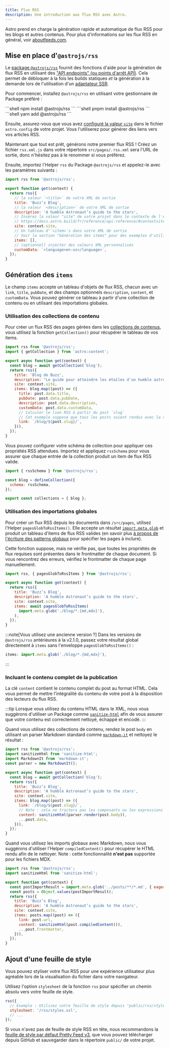 ```yaml
---
title: Flux RSS
description: Une introduction aux flux RSS avec Astro.
---
```



Astro prend en charge la génération rapide et automatique de flux RSS pour les blogs et autres contenus. Pour plus d'informations sur les flux RSS en général, voir [aboutfeeds.com](https://aboutfeeds.com/).

## Mise en place d'`@astrojs/rss`

Le [package `@astrojs/rss`](https://github.com/withastro/astro/tree/main/packages/astro-rss) fournit des fonctions d'aide pour la génération de flux RSS en utilisant des ["API endpoints" (ou points d'arrêt API)](/fr/core-concepts/endpoints/#points-de-terminaison-statiques). Cela permet de débloquer à la fois les builds statiques _et_ la génération à la demande lors de l'utilisation d'un [adaptateur SSR](/fr/guides/server-side-rendering/#activation-du-mode-ssr-dans-votre-projet).

Pour commencer, installez `@astrojs/rss` en utilisant votre gestionnaire de Package préféré :


<PackageManagerTabs>
  <Fragment slot="npm">
    ```shell
    npm install @astrojs/rss
    ```
  </Fragment>
  <Fragment slot="pnpm">
    ```shell
    pnpm install @astrojs/rss
    ```
  </Fragment>
  <Fragment slot="yarn">
    ```shell
    yarn add @astrojs/rss
    ```
  </Fragment>
</PackageManagerTabs>

Ensuite, assurez-vous que vous avez [configuré la valeur `site`](/fr/reference/configuration-reference/#site) dans le fichier `astro.config` de votre projet. Vous l'utiliserez pour générer des liens vers vos articles RSS.

Maintenant que tout est prêt, générons notre premier flux RSS ! Créez un fichier `rss.xml.js` dans votre répertoire `src/pages/`. `rss.xml` sera l'URL de sortie, donc n'hésitez pas à le renommer si vous préférez.

Ensuite, importez l'Helper `rss` du Package `@astrojs/rss` et appelez-le avec les paramètres suivants :

```js title="src/pages/rss.xml.js"
import rss from '@astrojs/rss';

export function get(context) {
  return rss({
    // la valeur `<title>` de votre XML de sortie
    title: 'Buzz’s Blog',
    // la valeur `<description>` de votre XML de sortie
    description: 'A humble Astronaut’s guide to the stars',
    // Insérez la valeur "site" de votre projet dans le contexte de l'endpoint.
    // https://docs.astro.build/fr/reference/api-reference/#contextsite
    site: context.site,
    // Un tableau d'`<item>`s dans votre XML de sortie
    // Voir la section "Génération des items" pour des exemples d'utilisation des collections de contenu et des importations glob.
    items: [],
    // (optionnel) injecter des valeurs XML personnalisés
    customData: `<language>en-us</language>`,
  });
}
```

## Génération des `items`

Le champ `items` accepte un tableau d'objets de flux RSS, chacun avec un `link`, `title`, `pubDate`, et des champs optionnels `description`, `content`, et `customData`. Vous pouvez générer ce tableau à partir d'une collection de contenu ou en utilisant des importations globales.

### Utilisation des collections de contenu

Pour créer un flux RSS des pages gérées dans les [collections de contenus](/fr/guides/content-collections/), vous utilisez la fonction `getCollection()` pour récupérer le tableau de vos items.


```js title="src/pages/rss.xml.js" "items:" "const blog = await getCollection('blog');"
import rss from '@astrojs/rss';
import { getCollection } from 'astro:content';

export async function get(context) {
  const blog = await getCollection('blog');
  return rss({
    title: 'Blog de Buzz',
    description: "Le guide pour atteindre les étoiles d'un humble astronaute",
    site: context.site,
    items: blog.map((post) => ({
      title: post.data.title,
      pubDate: post.data.pubDate,
      description: post.data.description,
      customData: post.data.customData,
      // Calculer le lien RSS à partir du post `slug`
      // Cet exemple suppose que tous les posts soient rendus avec la route `/blog/[slug]`
      link: `/blog/${post.slug}/`,
    })),
  });
}
```

Vous pouvez configurer votre schéma de collection pour appliquer ces propriétés RSS attendues. Importez et appliquez `rssSchema` pour vous assurer que chaque entrée de la collection produit un item de flux RSS valide.

```js title="src/content/config.ts" "rssSchema"
import { rssSchema } from '@astrojs/rss';

const blog = defineCollection({
  schema: rssSchema,
});

export const collections = { blog };
```

### Utilisation des importations globales

<Since v="2.1.0" pkg="@astrojs/rss" />

Pour créer un flux RSS depuis les documents dans `/src/pages`, utilisez l'Helper `pagesGlobToRssItems()`. Elle accepte un résultat [`import.meta.glob`](https://vitejs.dev/guide/features.html#glob-import) et produit un tableau d'items de flux RSS valides (en savoir plus [à propos de l'écriture des patterns globaux](/fr/guides/imports/#patterns-globaux) pour spécifier les pages à inclure).

Cette fonction suppose, mais ne vérifie pas, que toutes les propriétés de flux requises sont présentes dans le frontmatter de chaque document. Si vous rencontrez des erreurs, vérifiez le frontmatter de chaque page manuellement.

```js title="src/pages/rss.xml.js" "pagesGlobToRssItems" "await pagesGlobToRssItems("
import rss, { pagesGlobToRssItems } from '@astrojs/rss';

export async function get(context) {
  return rss({
    title: 'Buzz’s Blog',
    description: 'A humble Astronaut’s guide to the stars',
    site: context.site,
    items: await pagesGlobToRssItems(
      import.meta.glob('./blog/*.{md,mdx}'),
    ),
  });
}
```

:::note[Vous utilisez une ancienne version ?]
Dans les versions de `@astrojs/rss` antérieures à la v2.1.0, passez votre résultat global directement à `items` sans l'enveloppe `pagesGlobToRssItems()` :
```js
items: import.meta.glob('./blog/*.{md,mdx}'),
```
:::

### Incluant le contenu complet de la publication

<Since v="1.6.14" />

La clé `content` contient le contenu complet du post au format HTML. Cela vous permet de mettre l'intégralité du contenu de votre post à la disposition des lecteurs du flux RSS.

:::tip
Lorsque vous utilisez du contenu HTML dans le XML, nous vous suggérons d'utiliser un Package comme [`sanitize-html`](https://www.npmjs.com/package/sanitize-html) afin de vous assurer que votre contenu est correctement nettoyé, échappé et encodé.
:::

Quand vous utilisez des collections de contenu, rendez le post `body` en utilisant un parser Markdown standard comme [`markdown-it`](https://github.com/markdown-it/markdown-it) et nettoyez le résultat :

```js title="src/pages/rss.xml.js" ins={2, 3, 4, 15}
import rss from '@astrojs/rss';
import sanitizeHtml from 'sanitize-html';
import MarkdownIt from 'markdown-it';
const parser = new MarkdownIt();

export async function get(context) {
  const blog = await getCollection('blog');
  return rss({
    title: 'Buzz’s Blog',
    description: 'A humble Astronaut’s guide to the stars',
    site: context.site,
    items: blog.map((post) => ({
      link: `/blog/${post.slug}/`,
      // Note : cela ne traitera pas les composants ou les expressions JSX dans les fichiers MDX.
      content: sanitizeHtml(parser.render(post.body)),
      ...post.data,
    })),
  });
}
```

Quand vous utilisez les imports globaux avec Markdown, nous vous suggérons d'utiliser l'Helper `compiledContent()` pour récupérer le HTML rendu afin de le nettoyer. Note : cette fonctionnalité **n'est pas** supportée pour les fichiers MDX.

```js title="src/pages/rss.xml.js" ins={2, 13}
import rss from '@astrojs/rss';
import sanitizeHtml from 'sanitize-html';

export function get(context) {
  const postImportResult = import.meta.glob('../posts/**/*.md', { eager: true }); 
  const posts = Object.values(postImportResult);
  return rss({
    title: 'Buzz’s Blog',
    description: 'A humble Astronaut’s guide to the stars',
    site: context.site,
    items: posts.map((post) => ({
      link: post.url,
      content: sanitizeHtml(post.compiledContent()),
      ...post.frontmatter,
    })),
  });
}
```

## Ajout d'une feuille de style

Vous pouvez styliser votre flux RSS pour une expérience utilisateur plus agréable lors de la visualisation du fichier dans votre navigateur.

Utilisez l'option `stylesheet` de la fonction `rss` pour spécifier un chemin absolu vers votre feuille de style.

```js
rss({
  // Exemple : Utilisez votre feuille de style depuis "public/rss/styles.xsl"
  stylesheet: '/rss/styles.xsl',
  // ...
});
```

Si vous n'avez pas de feuille de style RSS en tête, nous recommandons la [feuille de style par défaut Pretty Feed v3](https://github.com/genmon/aboutfeeds/blob/main/tools/pretty-feed-v3.xsl), que vous pouvez télécharger depuis GitHub et sauvegarder dans le répertoire `public/` de votre projet.
